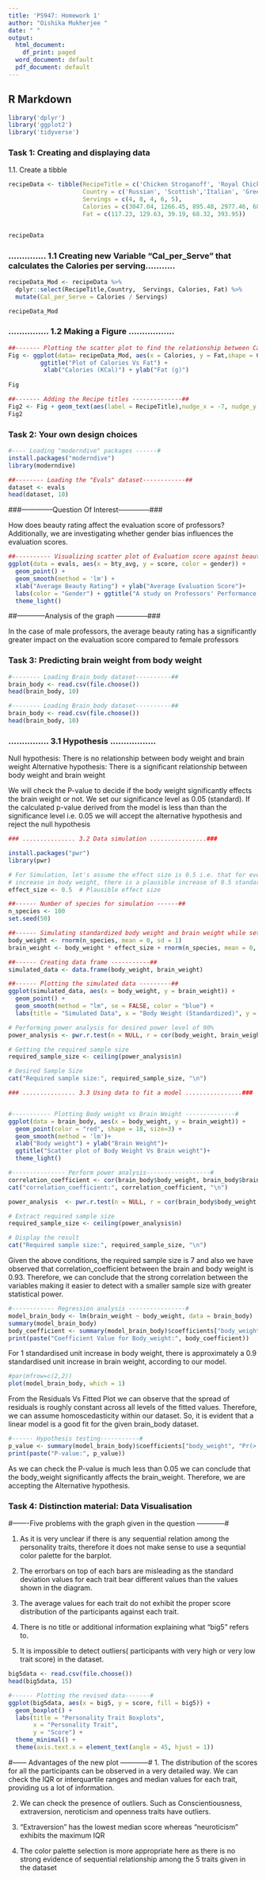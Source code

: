 ```yaml
---
title: 'PS947: Homework 1'
author: "Oishika Mukherjee "
date: " "
output:
  html_document:
    df_print: paged
  word_document: default
  pdf_document: default
---
```


## R Markdown

```r
library('dplyr')
library('ggplot2')
library('tidyverse')
```

### Task 1: Creating and displaying data

1.1. Create a tibble

```r
recipeData <- tibble(RecipeTitle = c('Chicken Stroganoff', 'Royal Chicken','Creamy Chicken Tortellini Soup','Grilled Greek Chicken', 'Saute Chicken Brazilian'), 
                     Country = c('Russian', 'Scottish','Italian', 'Greek', 'Brazilian'), 
                     Servings = c(4, 8, 4, 6, 5), 
                     Calories = c(3047.04, 1266.45, 895.48, 2977.46, 6870.45), 
                     Fat = c(117.23, 129.63, 39.19, 68.32, 393.95))


recipeData
```

### .............. 1.1 Creating new Variable "Cal_per_Serve" that calculates the Calories per serving...........

```r
recipeData_Mod <- recipeData %>%
  dplyr::select(RecipeTitle,Country,  Servings, Calories, Fat) %>%
  mutate(Cal_per_Serve = Calories / Servings)

recipeData_Mod
```

### ............... 1.2 Making a Figure .................

```r
##------- Plotting the scatter plot to find the relationship between Calories and Data-------------##
Fig <- ggplot(data= recipeData_Mod, aes(x = Calories, y = Fat,shape = Country)) + geom_point(color = "#C40234",  size=3) +
         ggtitle("Plot of Calories Vs Fat") +
          xlab("Calories (KCal)") + ylab("Fat (g)")
      
Fig
```

```r
##------- Adding the Recipe titles --------------##
Fig2 <- Fig + geom_text(aes(label = RecipeTitle),nudge_x = -7, nudge_y = -9, size =3) 
Fig2
```

### Task 2: Your own design choices

```r
#---- Loading "moderndive" packages ------#
install.packages("moderndive")
library(moderndive)
```

```r
##-------- Loading the "Evals" dataset------------##
dataset <- evals
head(dataset, 10)
```

###--------------Question Of Interest--------------###

How does beauty rating affect the evaluation score of professors? Additionally, we are investigating whether gender bias influences the evaluation scores.

```r
##---------- Visualizing scatter plot of Evaluation score against beauty rating--------##
ggplot(data = evals, aes(x = bty_avg, y = score, color = gender)) +
  geom_point() + 
  geom_smooth(method = 'lm') +
  xlab("Average Beauty Rating") + ylab("Average Evaluation Score")+
  labs(color = "Gender") + ggtitle("A study on Professors' Performance Evaluation")+
  theme_light()
```

##------------Analysis of the graph --------------###

In the case of male professors, the average beauty rating has a significantly greater impact on the evaluation score compared to female professors

### Task 3: Predicting brain weight from body weight

```r
#-------- Loading Brain_body dataset----------##
brain_body <- read.csv(file.choose())
head(brain_body, 10)
```

```r
#-------- Loading Brain_body dataset----------##
brain_body <- read.csv(file.choose())
head(brain_body, 10)
```

### ............... 3.1 Hypothesis .................

Null hypothesis: There is no relationship between body weight and brain weight Alternative hypothesis: There is a significant relationship between body weight and brain weight

We will check the P-value to decide if the body weight significantly effects the brain weight or not. We set our significance level as 0.05 (standard). If the calculated p-value derived from the model is less than than the significance level i.e. 0.05 we will accept the alternative hypothesis and reject the null hypothesis

```r
### ............... 3.2 Data simulation ................###

install.packages("pwr")
library(pwr)

```

```r
# For Simulation, let's assume the effect size is 0.5 i.e. that for every 1 standardized unit 
# increase in body weight, there is a plausible increase of 0.5 standardized units in brain weight.
effect_size <- 0.5  # Plausible effect size
```

```r
##------ Number of species for simulation ------##
n_species <- 100  
set.seed(50)
```

```r
##------ Simulating standardized body weight and brain weight while setting zero mean and unit standard deviation ------##
body_weight <- rnorm(n_species, mean = 0, sd = 1)  
brain_weight <- body_weight * effect_size + rnorm(n_species, mean = 0, sd = 1)
```

```r
##------ Creating data frame -----------## 
simulated_data <- data.frame(body_weight, brain_weight)
```

```r
##------ Plotting the simulated data ---------##
ggplot(simulated_data, aes(x = body_weight, y = brain_weight)) +
  geom_point() +
  geom_smooth(method = "lm", se = FALSE, color = "blue") +
  labs(title = "Simulated Data", x = "Body Weight (Standardized)", y = "Brain Weight (Standardized)")
```

```r
# Performing power analysis for desired power level of 90%
power_analysis <- pwr.r.test(n = NULL, r = cor(body_weight, brain_weight), sig.level = 0.05, power = 0.9)
```

```r
# Getting the required sample size
required_sample_size <- ceiling(power_analysis$n)
```

```r
# Desired Sample Size
cat("Required sample size:", required_sample_size, "\n")
```

```r
### ............... 3.3 Using data to fit a model ................###


#----------- Plotting Body weight vs Brain Weight --------------#
ggplot(data = brain_body, aes(x = body_weight, y = brain_weight)) +
  geom_point(color = "red", shape = 18, size=3) + 
  geom_smooth(method = 'lm')+
  xlab("Body weight") + ylab("Brain Weight")+
  ggtitle("Scatter plot of Body Weight Vs Brain weight")+
  theme_light()
```

```r
#--------------- Perform power analysis------------------#
correlation_coefficient <- cor(brain_body$body_weight, brain_body$brain_weight)
cat("correlation_coefficient:", correlation_coefficient, "\n")
```

```r
power_analysis  <- pwr.r.test(n = NULL, r = cor(brain_body$body_weight, brain_body$brain_weight), sig.level = 0.05, power = 0.9)
```

```r
# Extract required sample size
required_sample_size <- ceiling(power_analysis$n)

# Display the result
cat("Required sample size:", required_sample_size, "\n")
```

Given the above conditions, the required sample size is 7 and also we have observed that correlation_coefficient between the brain and body weight is 0.93. Therefore, we can conclude that the strong correlation between the variables making it easier to detect with a smaller sample size with greater statistical power.

```r
#------------ Regression analysis ----------------#
model_brain_body <- lm(brain_weight ~ body_weight, data = brain_body)
summary(model_brain_body)
body_coefficient <- summary(model_brain_body)$coefficients["body_weight", "Estimate"]
print(paste("Coefficient Value for Body_weight:", body_coefficient))
```

For 1 standardised unit increase in body weight, there is approximately a 0.9 standardised unit increase in brain weight, according to our model.

```r
#par(mfrow=c(2,2))
plot(model_brain_body, which = 1)
```

From the Residuals Vs Fitted Plot we can observe that the spread of residuals is roughly constant across all levels of the fitted values. Therefore, we can assume homoscedasticity within our dataset. So, it is evident that a linear model is a good fit for the given brain_body dataset.

```r
#------ Hypothesis testing-----------#
p_value <- summary(model_brain_body)$coefficients["body_weight", "Pr(>|t|)"]
print(paste("P-value:", p_value))
```

As we can check the P-value is much less than 0.05 we can conclude that the body_weight significantly affects the brain_weight. Therefore, we are accepting the Alternative hypothesis.

### Task 4: Distinction material: Data Visualisation

#-------Five problems with the graph given in the question ------------#

1.  As it is very unclear if there is any sequential relation among the personality traits, therefore it does not make sense to use a sequntial color palette for the barplot.

2.  The errorbars on top of each bars are misleading as the standard deviation values for each trait bear different values than the values shown in the diagram.

3.  The average values for each trait do not exhibit the proper score distribution of the participants against each trait.

4.  There is no title or additional information explaining what "big5" refers to.

5.  It is impossible to detect outliers( participants with very high or very low trait score) in the dataset.

```r

big5data <- read.csv(file.choose())
head(big5data, 15)
```

```r
#------ Plotting the revised data-------#
ggplot(big5data, aes(x = big5, y = score, fill = big5)) +
  geom_boxplot() +
  labs(title = "Personality Trait Boxplots",
       x = "Personality Trait",
       y = "Score") +
  theme_minimal() +
  theme(axis.text.x = element_text(angle = 45, hjust = 1))
```

#------ Advantages of the new plot ------------# 
1. The distribution of the scores for all the participants can be observed in a very detailed way. We can check the IQR or interquartile ranges and median values for each trait, providing us a lot of information.

2.  We can check the presence of outliers. Such as Conscientiousness, extraversion, neroticism and openness traits have outliers.

3.  "Extraversion" has the lowest median score whereas "neuroticism" exhibits the maximum IQR

4.  The color palette selection is more appropriate here as there is no strong evidence of sequential relationship among the 5 traits given in the dataset
